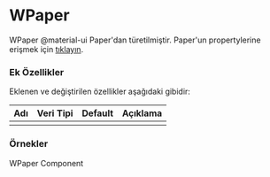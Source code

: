 
# WPaper

WPaper @material-ui Paper'dan türetilmiştir.
Paper'un propertylerine erişmek için [tıklayın](https://material-ui.com/api/paper/).

### Ek Özellikler

Eklenen ve değiştirilen özellikler aşağıdaki gibidir:

| Adı                 | Veri Tipi                                                     | Default | Açıklama                                        |
|:--------------------|:--------------------------------------------------------------|:--------|:------------------------------------------------|
|                     |                                                               |         |                                                 |


### Örnekler

<WPlayground header="Temel Kullanım">
<WPaper style={{padding:20}}>WPaper Component</WPaper>
</WPlayground><br/>